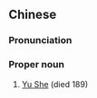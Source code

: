 ==Chinese==
{{zh-forms}}

===Pronunciation===
{{zh-pron
|m=Yú Shè
|cat=pn
}}

===Proper noun===
{{zh-proper noun}}

# [[w:Yu She|Yu She]] (died 189)